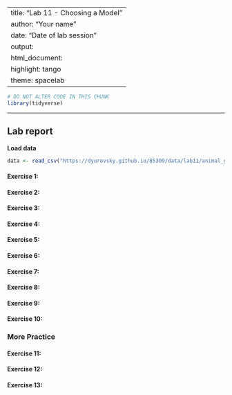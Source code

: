 
---
title: "Lab 11 - Choosing a Model"
author: "Your name"
date: "Date of lab session"
output: 
  html_document: 
    highlight: tango
    theme: spacelab
---

```r
# DO NOT ALTER CODE IN THIS CHUNK
library(tidyverse)
```

* * *

## Lab report

**Load data**
```r
data <- read_csv("https://dyurovsky.github.io/85309/data/lab11/animal_game.csv")
```

#### Exercise 1: 


#### Exercise 2: 


#### Exercise 3: 


#### Exercise 4: 


#### Exercise 5: 


#### Exercise 6:


#### Exercise 7:


#### Exercise 8: 


#### Exercise 9:


#### Exercise 10:


### More Practice


#### Exercise 11: 


#### Exercise 12:


#### Exercise 13:

